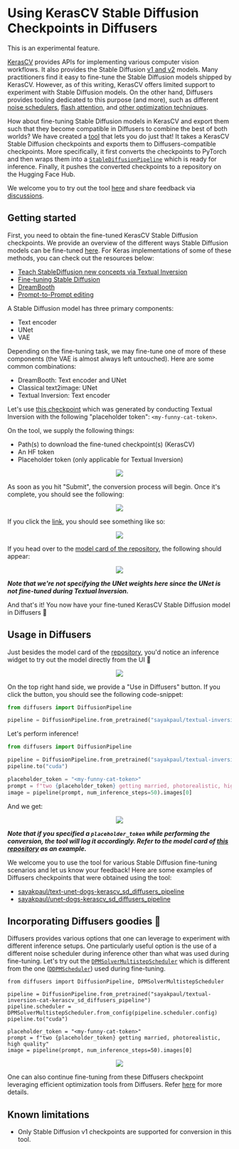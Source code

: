 <!--Copyright 2023 The HuggingFace Team. All rights reserved.

Licensed under the Apache License, Version 2.0 (the "License"); you may not use this file except in compliance with
the License. You may obtain a copy of the License at

http://www.apache.org/licenses/LICENSE-2.0

Unless required by applicable law or agreed to in writing, software distributed under the License is distributed on
an "AS IS" BASIS, WITHOUT WARRANTIES OR CONDITIONS OF ANY KIND, either express or implied. See the License for the
specific language governing permissions and limitations under the License.
-->

# Using KerasCV Stable Diffusion Checkpoints in Diffusers

<Tip warning={true}>

This is an experimental feature.

</Tip>

[KerasCV](https://github.com/keras-team/keras-cv/) provides APIs for implementing various computer vision workflows. It
also provides the Stable Diffusion [v1 and v2](https://github.com/keras-team/keras-cv/blob/master/keras_cv/models/stable_diffusion)
models. Many practitioners find it easy to fine-tune the Stable Diffusion models shipped by KerasCV. However, as of this writing, KerasCV offers limited support to experiment with Stable Diffusion models. On the other hand,
Diffusers provides tooling dedicated to this purpose (and more), such as different [noise schedulers](https://huggingface.co/docs/diffusers/using-diffusers/schedulers), [flash attention](https://huggingface.co/docs/diffusers/optimization/xformers), and [other 
optimization techniques](https://huggingface.co/docs/diffusers/optimization/fp16).

How about fine-tuning Stable Diffusion models in KerasCV and export them such that they become compatible in Diffusers to combine the
best of both worlds? We have created a [tool](https://huggingface.co/spaces/sayakpaul/convert-kerascv-sd-diffusers) that
lets you do just that! It takes a KerasCV Stable Diffusion checkpoints and exports them to Diffusers-compatible checkpoints.
More specifically, it first converts the checkpoints to PyTorch and then wraps them into a
[`StableDiffusionPipeline`](https://huggingface.co/docs/diffusers/api/pipelines/stable_diffusion/overview) which is ready
for inference. Finally, it pushes the converted checkpoints to a repository on the Hugging Face Hub. 

We welcome you to try out the tool [here](https://huggingface.co/spaces/sayakpaul/convert-kerascv-sd-diffusers)
and share feedback via [discussions](https://huggingface.co/spaces/sayakpaul/convert-kerascv-sd-diffusers/discussions/new). 

## Getting started 

First, you need to obtain the fine-tuned KerasCV Stable Diffusion checkpoints. We provide an
overview of the different ways Stable Diffusion models can be fine-tuned [here](https://huggingface.co/docs/diffusers/training/overview). For Keras implementations of some of these methods, you can check out the resources below:

* [Teach StableDiffusion new concepts via Textual Inversion](https://keras.io/examples/generative/fine_tune_via_textual_inversion/)
* [Fine-tuning Stable Diffusion](https://keras.io/examples/generative/finetune_stable_diffusion/)
* [DreamBooth](https://keras.io/examples/generative/dreambooth/)
* [Prompt-to-Prompt editing](https://github.com/miguelCalado/prompt-to-prompt-tensorflow)

A Stable Diffusion model has three primary components:

* Text encoder 
* UNet 
* VAE 

Depending on the fine-tuning task, we may fine-tune one of more of these components (the VAE is almost always left untouched). Here are some common combinations:

* DreamBooth: Text encoder and UNet 
* Classical text2image: UNet 
* Textual Inversion: Text encoder 

Let's use [this checkpoint](https://huggingface.co/sayakpaul/textual-inversion-kerasio/resolve/main/textual_inversion_kerasio.h5) which was generated
by conducting Textual Inversion with the following "placeholder token": `<my-funny-cat-token>`. 

On the tool, we supply the following things: 

* Path(s) to download the fine-tuned checkpoint(s) (KerasCV)
* An HF token 
* Placeholder token (only applicable for Textual Inversion)

<div align="center">
<img src="https://i.imgur.com/JMATVKJ.png"/>
</div> 

As soon as you hit "Submit", the conversion process will begin. Once it's complete, you should see the following:

<div align="center">
<img src="https://i.imgur.com/gJyVD9g.png"/>
</div> 

If you click the [link](https://huggingface.co/sayakpaul/textual-inversion-cat-kerascv_sd_diffusers_pipeline/tree/main), you
should see something like so: 

<div align="center">
<img src="https://i.imgur.com/vl6w7Zm.png"/>
</div> 

If you head over to the [model card of the repository](https://huggingface.co/sayakpaul/textual-inversion-cat-kerascv_sd_diffusers_pipeline), the
following should appear: 

<div align="center">
<img src="https://i.imgur.com/PxCNRFh.png"/>
</div> 

_**Note that we're not specifying the UNet weights here since the UNet is not fine-tuned during Textual Inversion.**_

And that's it! You now have your fine-tuned KerasCV Stable Diffusion model in Diffusers 🧨

## Usage in Diffusers 

Just besides the model card of the [repository](https://huggingface.co/sayakpaul/textual-inversion-cat-kerascv_sd_diffusers_pipeline), 
you'd notice an inference widget to try out the model directly from the UI 🤗

<div align="center">
<img src="https://i.imgur.com/jv8Ikes.png"/>
</div> 

On the top right hand side, we provide a "Use in Diffusers" button. If you click the button, you should see the following code-snippet: 

```py 
from diffusers import DiffusionPipeline

pipeline = DiffusionPipeline.from_pretrained("sayakpaul/textual-inversion-cat-kerascv_sd_diffusers_pipeline")
```

Let's perform inference! 

```py
from diffusers import DiffusionPipeline

pipeline = DiffusionPipeline.from_pretrained("sayakpaul/textual-inversion-cat-kerascv_sd_diffusers_pipeline")
pipeline.to("cuda")

placeholder_token = "<my-funny-cat-token>"
prompt = f"two {placeholder_token} getting married, photorealistic, high quality"
image = pipeline(prompt, num_inference_steps=50).images[0]
```

And we get: 

<div align="center">
<img src="https://i.imgur.com/0uTomgz.png"/>
</div> 

_**Note that if you specified a `placeholder_token` while performing the conversion, the tool will log it accordingly. Refer
to the model card of [this repository](https://huggingface.co/sayakpaul/textual-inversion-cat-kerascv_sd_diffusers_pipeline)
as an example.**_

We welcome you to use the tool for various Stable Diffusion fine-tuning scenarios and let us know your feedback! Here are some examples 
of Diffusers checkpoints that were obtained using the tool: 

* [sayakpaul/text-unet-dogs-kerascv_sd_diffusers_pipeline](https://huggingface.co/sayakpaul/text-unet-dogs-kerascv_sd_diffusers_pipeline)
* [sayakpaul/unet-dogs-kerascv_sd_diffusers_pipeline](https://huggingface.co/sayakpaul/unet-dogs-kerascv_sd_diffusers_pipeline)

## Incorporating Diffusers goodies 🎁

Diffusers provides various options that one can leverage to experiment with different inference setups. One particularly
useful option is the use of a different noise scheduler during inference other than what was used during fine-tuning. 
Let's try out the [`DPMSolverMultistepScheduler`](https://huggingface.co/docs/diffusers/main/en/api/schedulers/multistep_dpm_solver)
which is different from the one ([`DDPMScheduler`](https://huggingface.co/docs/diffusers/main/en/api/schedulers/ddpm)) used during
fine-tuning.

```
from diffusers import DiffusionPipeline, DPMSolverMultistepScheduler

pipeline = DiffusionPipeline.from_pretrained("sayakpaul/textual-inversion-cat-kerascv_sd_diffusers_pipeline")
pipeline.scheduler = DPMSolverMultistepScheduler.from_config(pipeline.scheduler.config)
pipeline.to("cuda")

placeholder_token = "<my-funny-cat-token>"
prompt = f"two {placeholder_token} getting married, photorealistic, high quality"
image = pipeline(prompt, num_inference_steps=50).images[0]
```

<div align="center">
<img src="https://i.imgur.com/fYHgzSc.png"/>
</div> 

One can also continue fine-tuning from these Diffusers checkpoint leveraging efficient optimization tools from Diffusers. Refer [here](https://huggingface.co/docs/diffusers/main/en/optimization/fp16) for 
more details.  

## Known limitations 

* Only Stable Diffusion v1 checkpoints are supported for conversion in this tool. 